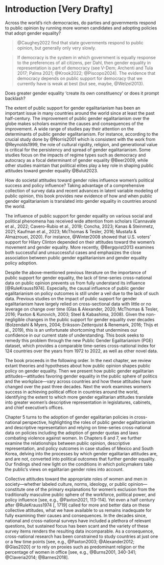 # Introduction [Very Drafty]

<!-- Combining recognition that gender equality is democracy (e.g., Krook2022 in APSA-CP; @Piscopo2024 (which also cites Archenti and Tula 2017; Palma 2021)) with debates on how public opinion affects democracy (Claassen and DCPO) yields the understanding that public gender egalitarianism is democratic support (see, maybe, Welzel2013) -->



Across the world's rich democracies, do parties and governments respond to public opinion by running more women candidates and adopting policies that adopt gender equality?

> @Caughey2022 find that state governments respond to public opinion, but generally only very slowly.

> If democracy is the system in which government is equally response to the preferences of all citizens, per Dahl, then gender equality in representation is part of democracy (see V-Dem; Archenti and Tula 2017; Palma 2021; @Krook2022; @Piscopo2024).  The evidence that democracy depends on public support for democracy that we currently have is weak at best (but see, maybe, @Welzel2013).   

Does greater gender equality 'create its own constituency' or does it prompt backlash?

The extent of public support for gender egalitarianism has been an important issue in many countries around the world since at least the past half-century.
The improvement of public gender egalitarianism over the globe makes scholars examine the causes and consequences of the improvement.
A wide range of studies pay their attention on the determinants of public gender egalitarianism.
For instance, according to the crucial study done by @Norris2001 which is consistent with the work from @Reynolds1999, the role of cultural rigidity, religion, and generational value is critical for the persistency and spread of gender egalitarianism.
Some studies focus on the impacts of regime types such as democracy and autocracy as a focal determinant of gender equality @Beer2009, while other studies maintain that political elites play a key role in shaping public attitudes toward gender equality @Bulut2023.

How do societal attitudes toward gender roles influence women's political success and policy influence?
Taking advantage of a comprehensive collection of survey data and recent advances in latent variable modeling of public opinion, this book provides new evidence of how and when public gender egalitarianism is translated into gender equality in countries around the world.

The influence of public support for gender equality on various social and political phenomena has received wide attention from scholars (Cannavale et al., 2022; Cavero-Rubio et al., 2019; Concha, 2023; Kanas & Steinmetz, 2021; Kaufman et al., 2023; McThomas & Tesler, 2016; Mustafa & Almazrouei, 2020).
For instance, @Winter2008 showed that U.S. voters' support for Hilary Clinton depended on their attitudes toward the women's movement and gender equality.
More recently, @Bergqvist2013 examines both successful and unsuccessful cases and emphasizes the close association between public gender egalitarianism and gender equality policy adoption.

Despite the above-mentioned previous literature on the importance of public support for gender equality, the lack of time-series cross-national data on public opinion prevents us from fully understand its influence [@RuleKrauss1974].
Especially, the causal influence of public gender egalitarianism on policy outcomes is still under a veil due to the lack of such data.
Previous studies on the impact of public support for gender egalitarianism have largely relied on cross-sectional data with little or no leverage on change over time (Glas & Alexander, 2020; McThomas & Tesler, 2016; Paxton & Kunovich, 2003; Steel & Kabashima, 2008). 
Given the non-negligible changes in the public support for gender equality over decades (Bolzendahl & Myers, 2004; Eriksson‐Zetterquist & Renemark, 2016; Thijs et al., 2019), this is an unfortunate shortcoming that undermines our confidence in our current state of understanding.
This book seeks to remedy this problem through the new Public Gender Egalitarianism (PGE) dataset, which provides a comparable time-series cross-national index for 124 countries over the years from 1972 to 2022, as well as other novel data.


The book proceeds in the following order.
In the next chapter, we review extant theories and hypotheses about how public opinion shapes public policy on gender equality.
Then we present how public gender egalitarian attitudes---attitudes favoring gender equality in the public sphere of politics and the workplace---vary across countries and how these attitudes have changed over the past three decades.
Next the work examines women's success in achieving political office in countries around the world, identifying the extent to which more gender egalitarian attitudes translate into greater women's descriptive representation in legislatures, cabinets, and chief executive's offices.

Chapter 5 turns to the adoption of gender egalitarian policies in cross-national perspective, highlighting the roles of public gender egalitarianism and descriptive representation and relying on time-series cross-national data on policies including the adoption of gender quotas and laws combating violence against women.
In Chapters 6 and 7, we further examine the relationships between public opinion, descriptive representation, and policy outcomes in case studies of Mexico and South Korea, delving into the processes by which gender egalitarian attitudes are, and are not, converted into political outcomes that further gender equality.
Our findings shed new light on the conditions in which policymakers take the public's views on egalitarian gender roles into account.

Collective attitudes toward the appropriate roles of women and men in society---whether labeled culture, norms, ideology, or public opinion---constitute one of the primary explanations for women's exclusion from the traditionally masculine public sphere of the workforce, political power, and policy influence [see, e.g., @Paxton2021, 113-114].
Yet even a half century after @RuleKrauss1974 [, 1719] called for more and better data on these collective attitudes, what we have available to us remains inadequate for fully examining their causes and consequences.
In the decades since, national and cross-national surveys have included a plethora of relevant questions, but sustained focus has been scant and the variety of these survey items renders the resulting data incomparable.
As a consequence, cross-national research has been constrained to study countries at just one or a few time points [see, e.g., @Paxton2003; @Alexander2012; @Glas2020] or to rely on proxies such as predominant religion or the percentage of women in office [see, e.g., @Burns2001, 340-341; @Claveria2014; @Barnes2018].
